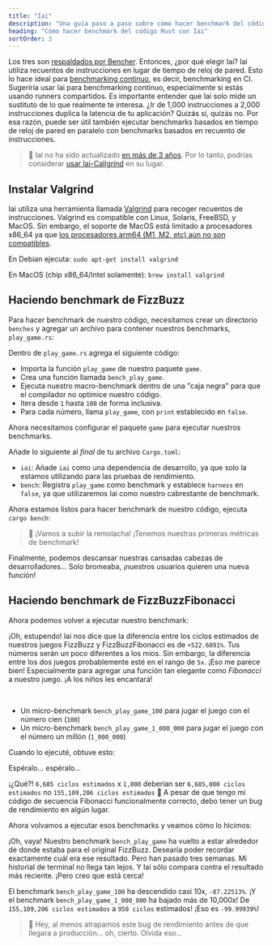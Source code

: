 ```yaml
---
title: "Iai"
description: "Una guía paso a paso sobre cómo hacer benchmark del código Rust con Iai"
heading: "Cómo hacer benchmark del código Rust con Iai"
sortOrder: 3
---
```



<Benchmarking />

<FizzBuzzRust />

<StepByStepRust />

<MicroVsMacro />

<BenchmarkingRust />

Los tres son [respaldados por Bencher](/es/docs/explanation/adapters/). Entonces, ¿por qué elegir Iai?
Iai utiliza recuentos de instrucciones en lugar de tiempo de reloj de pared.
Esto lo hace ideal para [benchmarking continuo](/es/docs/explanation/continuous-benchmarking/), es decir, benchmarking en CI.
Sugeriría usar Iai para benchmarking continuo, especialmente si estás usando runners compartidos.
Es importante entender que Iai solo mide un sustituto de lo que realmente te interesa.
¿Ir de 1,000 instrucciones a 2,000 instrucciones duplica la latencia de tu aplicación?
Quizás sí, quizás no.
Por esa razón, puede ser útil también ejecutar benchmarks basados en tiempo de reloj de pared en paralelo con benchmarks basados en recuento de instrucciones.

> 🐰 Iai no ha sido actualizado [en más de 3 años](https://github.com/bheisler/iai/commits/main/). Por lo tanto, podrías considerar [usar Iai-Callgrind](/es/docs/explanation/adapters/#-rust-iai-callgrind) en su lugar.

## Instalar Valgrind

Iai utiliza una herramienta llamada [Valgrind](https://valgrind.org/) para recoger recuentos de instrucciones.
Valgrind es compatible con Linux, Solaris, FreeBSD, y MacOS.
Sin embargo, el soporte de MacOS está limitado a procesadores x86_64 ya que [los procesadores arm64 (M1, M2, etc) aún no son compatibles](https://github.com/LouisBrunner/valgrind-macos/issues/56).

En Debian ejecuta: `sudo apt-get install valgrind`

En MacOS (chip x86_64/Intel solamente): `brew install valgrind`

<FizzBuzzRefactor />

## Haciendo benchmark de FizzBuzz

Para hacer benchmark de nuestro código, necesitamos crear un directorio `benches` y agregar un archivo para contener nuestros benchmarks, `play_game.rs`:

<GameBenchesTree />

Dentro de `play_game.rs` agrega el siguiente código:

<FizzBuzzRefactorBenchesCode />

- Importa la función `play_game` de nuestro paquete `game`.
- Crea una función llamada `bench_play_game`.
- Ejecuta nuestro macro-benchmark dentro de una "caja negra" para que el compilador no optimice nuestro código.
- Itera desde `1` hasta `100` de forma inclusiva.
- Para cada número, llama `play_game`, con `print` establecido en `false`.

Ahora necesitamos configurar el paquete `game` para ejecutar nuestros benchmarks.

Añade lo siguiente al _final_ de tu archivo `Cargo.toml`:

<GameCargoToml />

- `iai`: Añade `iai` como una dependencia de desarrollo, ya que solo la estamos utilizando para las pruebas de rendimiento.
- `bench`: Registra `play_game` como benchmark y establece `harness` en `false`, ya que utilizaremos Iai como nuestro cabrestante de benchmark.

Ahora estamos listos para hacer benchmark de nuestro código, ejecuta `cargo bench`:

<BenchPlayGameOutput />

> 🐰 ¡Vamos a subir la remolacha! ¡Tenemos nuestras primeras métricas de benchmark!

Finalmente, podemos descansar nuestras cansadas cabezas de desarrolladores...
Solo bromeaba, ¡nuestros usuarios quieren una nueva función!

<FizzBuzzFibonacciRust>
  <PlayGameRustCode />
</FizzBuzzFibonacciRust>

## Haciendo benchmark de FizzBuzzFibonacci

Ahora podemos volver a ejecutar nuestro benchmark:

<BenchPlayGameFibonacciOutput />

¡Oh, estupendo! Iai nos dice que la diferencia entre los ciclos estimados de nuestros juegos FizzBuzz y FizzBuzzFibonacci es de `+522.6091%`.
Tus números serán un poco diferentes a los míos.
Sin embargo, la diferencia entre los dos juegos probablemente esté en el rango de `5x`.
¡Eso me parece bien! Especialmente para agregar una función tan elegante como _Fibonacci_ a nuestro juego.
¡A los niños les encantará!

<FizzBuzzFibonacciOpenRust>
  <FizzBuzzFibonacciOpenRustCode />
</FizzBuzzFibonacciOpenRust>

<TheEnd />

<br />

<OnFire />

<BenchPlayGameOnFireCode />

- Un micro-benchmark `bench_play_game_100` para jugar el juego con el número cien (`100`)
- Un micro-benchmark `bench_play_game_1_000_000` para jugar el juego con el número un millón (`1_000_000`)

Cuando lo ejecuté, obtuve esto:

<BenchPlayGameOnFireOutputStart />

Espéralo... espéralo...

<BenchPlayGameOnFireOutput />

¡¿Qué?! `6,685 ciclos estimados` x `1,000` deberían ser `6,685,000 ciclos estimados` no `155,109,206 ciclos estimados` 🤯
A pesar de que tengo mi código de secuencia Fibonacci funcionalmente correcto, debo tener un bug de rendimiento en algún lugar.

<FizzBuzzFibonacciFixRust />

Ahora volvamos a ejecutar esos benchmarks y veamos cómo lo hicimos:

<BenchPlayGameFixOutput />

¡Oh, vaya! Nuestro benchmark `bench_play_game` ha vuelto a estar alrededor de donde estaba para el original FizzBuzz.
Desearía poder recordar exactamente cuál era ese resultado. Pero han pasado tres semanas.
Mi historial de terminal no llega tan lejos.
Y Iai sólo compara contra el resultado más reciente.
¡Pero creo que está cerca!

El benchmark `bench_play_game_100` ha descendido casi 10x, `-87.22513%`.
¡Y el benchmark `bench_play_game_1_000_000` ha bajado más de 10,000x! De `155,109,206 ciclos estimados` a `950 ciclos` estimados!
¡Eso es `-99.99939%`!

> 🐰 Hey, al menos atrapamos este bug de rendimiento antes de que llegara a producción... oh, cierto. Olvida eso...

<CatchInCi />

<CatchInCiOutput />

<CatchInCiPlot />

<CatchInCiPlotRustBench title="Cómo hacer Benchmark a Rust con Iai" />

<BencherFooter />
